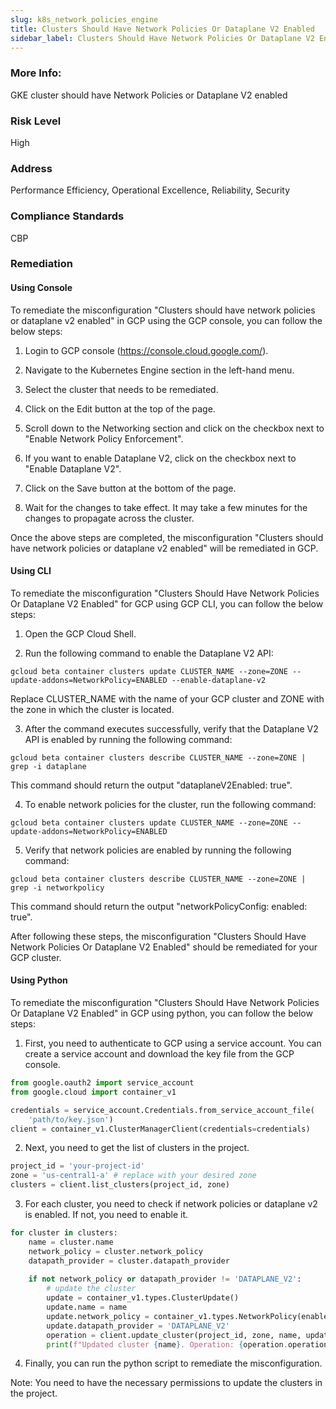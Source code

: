 ```yaml
---
slug: k8s_network_policies_engine
title: Clusters Should Have Network Policies Or Dataplane V2 Enabled
sidebar_label: Clusters Should Have Network Policies Or Dataplane V2 Enabled
---
```


### More Info:

GKE cluster should have Network Policies or Dataplane V2 enabled

### Risk Level

High

### Address

Performance Efficiency, Operational Excellence, Reliability, Security

### Compliance Standards

CBP
### Remediation

#### Using Console

To remediate the misconfiguration "Clusters should have network policies or dataplane v2 enabled" in GCP using the GCP console, you can follow the below steps:

1. Login to GCP console (https://console.cloud.google.com/).

2. Navigate to the Kubernetes Engine section in the left-hand menu.

3. Select the cluster that needs to be remediated.

4. Click on the Edit button at the top of the page.

5. Scroll down to the Networking section and click on the checkbox next to "Enable Network Policy Enforcement".

6. If you want to enable Dataplane V2, click on the checkbox next to "Enable Dataplane V2".

7. Click on the Save button at the bottom of the page.

8. Wait for the changes to take effect. It may take a few minutes for the changes to propagate across the cluster.

Once the above steps are completed, the misconfiguration "Clusters should have network policies or dataplane v2 enabled" will be remediated in GCP.

#### Using CLI

To remediate the misconfiguration "Clusters Should Have Network Policies Or Dataplane V2 Enabled" for GCP using GCP CLI, you can follow the below steps:

1. Open the GCP Cloud Shell.

2. Run the following command to enable the Dataplane V2 API:

```
gcloud beta container clusters update CLUSTER_NAME --zone=ZONE --update-addons=NetworkPolicy=ENABLED --enable-dataplane-v2
```

Replace CLUSTER_NAME with the name of your GCP cluster and ZONE with the zone in which the cluster is located.

3. After the command executes successfully, verify that the Dataplane V2 API is enabled by running the following command:

```
gcloud beta container clusters describe CLUSTER_NAME --zone=ZONE | grep -i dataplane
```

This command should return the output "dataplaneV2Enabled: true".

4. To enable network policies for the cluster, run the following command:

```
gcloud beta container clusters update CLUSTER_NAME --zone=ZONE --update-addons=NetworkPolicy=ENABLED
```

5. Verify that network policies are enabled by running the following command:

```
gcloud beta container clusters describe CLUSTER_NAME --zone=ZONE | grep -i networkpolicy
```

This command should return the output "networkPolicyConfig: enabled: true".

After following these steps, the misconfiguration "Clusters Should Have Network Policies Or Dataplane V2 Enabled" should be remediated for your GCP cluster.

#### Using Python

To remediate the misconfiguration "Clusters Should Have Network Policies Or Dataplane V2 Enabled" in GCP using python, you can follow the below steps:

1. First, you need to authenticate to GCP using a service account. You can create a service account and download the key file from the GCP console.

```python
from google.oauth2 import service_account
from google.cloud import container_v1

credentials = service_account.Credentials.from_service_account_file(
    'path/to/key.json')
client = container_v1.ClusterManagerClient(credentials=credentials)
```

2. Next, you need to get the list of clusters in the project.

```python
project_id = 'your-project-id'
zone = 'us-central1-a' # replace with your desired zone
clusters = client.list_clusters(project_id, zone)
```

3. For each cluster, you need to check if network policies or dataplane v2 is enabled. If not, you need to enable it.

```python
for cluster in clusters:
    name = cluster.name
    network_policy = cluster.network_policy
    datapath_provider = cluster.datapath_provider
    
    if not network_policy or datapath_provider != 'DATAPLANE_V2':
        # update the cluster
        update = container_v1.types.ClusterUpdate()
        update.name = name
        update.network_policy = container_v1.types.NetworkPolicy(enabled=True)
        update.datapath_provider = 'DATAPLANE_V2'
        operation = client.update_cluster(project_id, zone, name, update)
        print(f"Updated cluster {name}. Operation: {operation.operation_id}")
```

4. Finally, you can run the python script to remediate the misconfiguration.

Note: You need to have the necessary permissions to update the clusters in the project.



